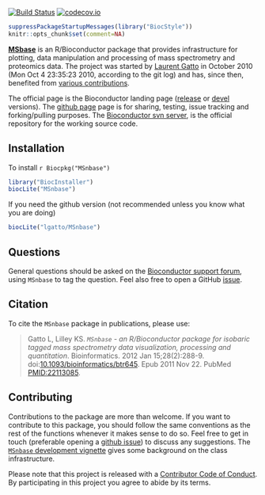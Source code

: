 [![Build Status](https://travis-ci.org/lgatto/MSnbase.svg?branch=master)](https://travis-ci.org/lgatto/MSnbase) [![codecov.io](https://codecov.io/github/lgatto/MSnbase/coverage.svg?branch=master)](https://codecov.io/github/lgatto/MSnbase?branch=master)


```r
suppressPackageStartupMessages(library("BiocStyle"))
knitr::opts_chunk$set(comment=NA)
```

[**MSbase**](http://lgatto.github.io/MSnbase/) is an R/Bioconductor
package that provides infrastructure for plotting, data manipulation
and processing of mass spectrometry and proteomics data. The project
was started by [Laurent Gatto](http://lgatto.github.io/) in October
2010 (Mon Oct 4 23:35:23 2010, according to the git log) and has,
since then, benefited from
[various contributions](http://lgatto.github.io/msnbase-contribs/).

The official page is the Bioconductor landing page
([release](http://www.bioconductor.org/packages/release/bioc/html/MSnbase.html)
or
[devel](http://www.bioconductor.org/packages/devel/bioc/html/MSnbase.html)
versions). The [github page](https://github.com/lgatto/MSnbase) page
is for sharing, testing, issue tracking and forking/pulling
purposes. The
[Bioconductor svn server](https://hedgehog.fhcrc.org/bioconductor/trunk/madman/Rpacks/),
is the official repository for the working source code.

## Installation

To install `r Biocpkg("MSnbase")` 

```r
library("BiocInstaller")
biocLite("MSnbase")
```

If you need the github version (not recommended unless you know what
you are doing)

```r
biocLite("lgatto/MSnbase")
```

## Questions

General questions should be asked on the
[Bioconductor support forum](https://support.bioconductor.org/), using
`MSnbase` to tag the question. Feel also free to open a GitHub
[issue](https://github.com/lgatto/MSnbase/issues).

## Citation

To cite the `MSnbase` package in publications, please use:

> Gatto L, Lilley KS. *`MSnbase` - an R/Bioconductor package for
> isobaric tagged mass spectrometry data visualization, processing and
> quantitation*. Bioinformatics. 2012 Jan
> 15;28(2):288-9. doi:[10.1093/bioinformatics/btr645](http://bioinformatics.oxfordjournals.org/content/28/2/288.long). Epub
> 2011 Nov 22.  PubMed
> [PMID:22113085](http://www.ncbi.nlm.nih.gov/pubmed/22113085).


## Contributing

Contributions to the package are more than welcome. If you want to
contribute to this package, you should follow the same conventions as
the rest of the functions whenever it makes sense to do so. Feel free
to get in touch (preferable opening a
[github issue](https://github.com/lgatto/MSnbase/issues/)) to discuss
any suggestions. The
[`MSnbase` development vignette](http://lgatto.github.io/MSnbase/articles/MSnbase-development.html)
gives some background on the class infrastructure.

Please note that this project is released with a
[Contributor Code of Conduct](https://github.com/lgatto/MSnbase/blob/master/CONDUCT.md). By
participating in this project you agree to abide by its terms.
